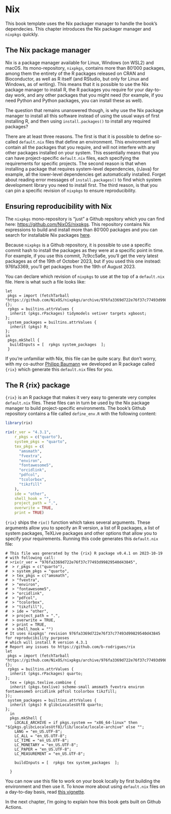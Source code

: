 # Nix

This book template uses the Nix packager manager to handle the book's dependecies.
This chapter introduces the Nix packager manager and `nixpkgs` quickly.

## The Nix package manager

Nix is a package manager available for Linux, Windows (on WSL2) and macOS. Its 
mono-repository, `nixpkgs`, contains more than 80'000 packages, among them
the entirety of the R packages released on CRAN and Bioconductor, as well as
R itself (and RStudio, but only for Linux and Windows, as of writing). This means
that it is possible to use the Nix package manager to install R, the R packages
you require for your day-to-day work, and any other packages that you might need
(for example, if you need Python and Python packages, you can install these
as well).

The question that remains unanswered though, is why use the Nix package manager
to install all this software instead of using the usual ways of first installing
R, and then using `install.packages()` to install any required packages?

There are at least three reasons. The first is that it is possible to define so-called
`default.nix` files that define an environment. This environment will contain all the 
packages that you require, and will not interfere with any other packages installed
on your system. This essentially means that you can have project-specific `default.nix`
files, each specifying the requirements for specific projects. The second reason is that
when installing a package that requires system-level dependencies, {rJava} for example,
all the lower-level dependencies get automatically installed. Forget about reading error
messages of `install.packages()` to find which system development library you need to
install first. The third reason, is that you can pin a specific revision of 
`nixpkgs` to ensure reproducibility. 

## Ensuring reproducibility with Nix

The `nixpkgs` mono-repository is "just" a Github repsitory which you can find here:
[https://github.com/NixOS/nixpkgs](https://github.com/NixOS/nixpkgs). This repository 
contains Nix expressions to build and install more than 80'000 packages and
you can search for installable Nix packages [here](https://search.nixos.org/packages).

Because `nixpkgs` is a Github repository, it is possible to use a specific commit hash
to install the packages as they were at a specific point in time. For example, if you 
use this commit, 7c9cc5a6e, you'll get the very latest packages as of the 19th of October 2023,
but if you used this one instead: 976fa3369, you'll get packages from the 19th of August 2023.

You can declare which revision of `nixpkgs` to use at the top of a `default.nix` file. Here 
is what such a file looks like:

```
let
 pkgs = import (fetchTarball "https://github.com/NixOS/nixpkgs/archive/976fa3369d722e76f37c77493d99829540d43845.tar.gz") {};
 rpkgs = builtins.attrValues {
  inherit (pkgs.rPackages) tidymodels vetiver targets xgboost;
};
 system_packages = builtins.attrValues {
  inherit (pkgs) R;
};
in
 pkgs.mkShell {
  buildInputs = [  rpkgs system_packages  ];
 }
```

If you're unfamiliar with Nix, this file can be quite scary. But don't worry, with my co-author
[Philipp Baumann](https://github.com/philipp-baumann) we developed an R package called `{rix}` 
which generate this `default.nix` files for you.

## The R {rix} package

`{rix}` is an R package that makes it very easy to generate very complex `default.nix` files.
These files can in turn be used by the Nix package manager to build project-specific environments.
The book's Github repository contains a file called `define_env.R` with the following content:

```r
library(rix)

rix(r_ver = "4.3.1",
    r_pkgs = c("quarto"),
    system_pkgs = "quarto",
    tex_pkgs = c(
      "amsmath",
      "fvextra",
      "environ",
      "fontawesome5",
      "orcidlink",
      "pdfcol",
      "tcolorbox",
      "tikzfill"
    ),
    ide = "other",
    shell_hook = "",
    project_path = ".",
    overwrite = TRUE,
    print = TRUE)
```

`{rix}` ships the `rix()` function which takes several arguments. These arguments allow you
to specify an R version, a list of R packages, a list of system packages, TeXLive packages and
other options that allow you to specify your requirements. Running this code generates
this `default.nix` file:

```
# This file was generated by the {rix} R package v0.4.1 on 2023-10-19
# with following call:
# >rix(r_ver = "976fa3369d722e76f37c77493d99829540d43845",
#  > r_pkgs = c("quarto"),
#  > system_pkgs = "quarto",
#  > tex_pkgs = c("amsmath",
#  > "fvextra",
#  > "environ",
#  > "fontawesome5",
#  > "orcidlink",
#  > "pdfcol",
#  > "tcolorbox",
#  > "tikzfill"),
#  > ide = "other",
#  > project_path = ".",
#  > overwrite = TRUE,
#  > print = TRUE,
#  > shell_hook = "")
# It uses nixpkgs' revision 976fa3369d722e76f37c77493d99829540d43845 for reproducibility purposes
# which will install R version 4.3.1
# Report any issues to https://github.com/b-rodrigues/rix
let
 pkgs = import (fetchTarball "https://github.com/NixOS/nixpkgs/archive/976fa3369d722e76f37c77493d99829540d43845.tar.gz") {};
 rpkgs = builtins.attrValues {
  inherit (pkgs.rPackages) quarto;
};
  tex = (pkgs.texlive.combine {
  inherit (pkgs.texlive) scheme-small amsmath fvextra environ fontawesome5 orcidlink pdfcol tcolorbox tikzfill;
});
 system_packages = builtins.attrValues {
  inherit (pkgs) R glibcLocalesUtf8 quarto;
};
  in
  pkgs.mkShell {
    LOCALE_ARCHIVE = if pkgs.system == "x86_64-linux" then  "${pkgs.glibcLocalesUtf8}/lib/locale/locale-archive" else "";
    LANG = "en_US.UTF-8";
    LC_ALL = "en_US.UTF-8";
    LC_TIME = "en_US.UTF-8";
    LC_MONETARY = "en_US.UTF-8";
    LC_PAPER = "en_US.UTF-8";
    LC_MEASUREMENT = "en_US.UTF-8";

    buildInputs = [  rpkgs tex system_packages  ];
      
  }
```

You can now use this file to work on your book locally by first building the environment and then use it.
To know more about using `default.nix` files on a day-to-day basis, read 
[this vignette](https://b-rodrigues.github.io/rix/articles/building-reproducible-development-environments-with-rix.html).

In the next chapter, I'm going to explain how this book gets built on Github Actions.
